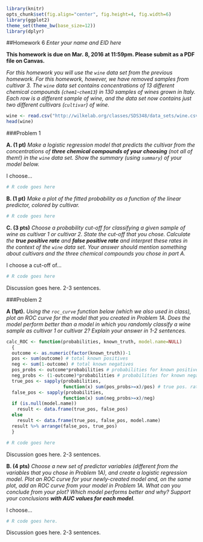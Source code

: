 ```r
library(knitr)
opts_chunk$set(fig.align="center", fig.height=4, fig.width=6)
library(ggplot2)
theme_set(theme_bw(base_size=12))
library(dplyr)
```
##Homework 6
*Enter your name and EID here*

**This homework is due on Mar. 8, 2016 at 11:59pm. Please submit as a PDF file on Canvas.**

*For this homework you will use the `wine` data set from the previous homework. For this homework, however, we have removed samples from cultivar 3. The `wine` data set contains concentrations of 13 different chemical compounds (`chem1`-`chem13`) in 130 samples of wines grown in Italy. Each row is a different sample of wine, and the data set now contains just two different cultivars (`cultivar`) of wine.*

```r
wine <- read.csv("http://wilkelab.org/classes/SDS348/data_sets/wine.csv", colClasses = c("cultivar" = "factor")) %>% filter(cultivar != 3)
head(wine)
```

###Problem 1 
  
**A. (1 pt)** *Make a logistic regression model that predicts the cultivar from the concentrations of **three chemical compounds of your choosing** (not all of them!) in the `wine` data set. Show the summary (using `summary`) of your model below.* 

I choose...

```r

# R code goes here

```

**B. (1 pt)** *Make a plot of the fitted probability as a function of the linear predictor, colored by cultivar.*

```r

# R code goes here

```

**C. (3 pts)** *Choose a probability cut-off for classifying a given sample of wine as cultivar 1 or cultivar 2. State the cut-off that you chose. Calculate the **true positive rate** and **false positive rate** and interpret these rates in the context of the `wine` data set. Your answer should mention something about cultivars and the three chemical compounds you chose in part A.*

I choose a cut-off of...

```r

# R code goes here

```

Discussion goes here. 2-3 sentences.

###Problem 2

**A (1pt).** *Using the `roc_curve` function below (which we also used in class), plot an ROC curve for the model that you created in Problem 1A. Does the model perform better than a model in which you randomly classify a wine sample as cultivar 1 or cultivar 2? Explain your answer in 1-2 sentences.*

```r
calc_ROC <- function(probabilities, known_truth, model.name=NULL)
  {
  outcome <- as.numeric(factor(known_truth))-1
  pos <- sum(outcome) # total known positives
  neg <- sum(1-outcome) # total known negatives
  pos_probs <- outcome*probabilities # probabilities for known positives
  neg_probs <- (1-outcome)*probabilities # probabilities for known negatives
  true_pos <- sapply(probabilities,
                     function(x) sum(pos_probs>=x)/pos) # true pos. rate
  false_pos <- sapply(probabilities,
                     function(x) sum(neg_probs>=x)/neg)
  if (is.null(model.name))
    result <- data.frame(true_pos, false_pos)
  else
    result <- data.frame(true_pos, false_pos, model.name)
  result %>% arrange(false_pos, true_pos)
  }

# R code goes here
```

Discussion goes here. 2-3 sentences.

**B. (4 pts)** *Choose a new set of predictor variables (different from the variables that you chose in Problem 1A), and create a logistic regression model. Plot an ROC curve for your newly-created model and, on the same plot, add an ROC curve from your model in Problem 1A. What can you conclude from your plot? Which model performs better and why? Support your conclusions **with AUC values for each model**.*

I choose...

```r

# R code goes here.

```

Discussion goes here. 2-3 sentences.